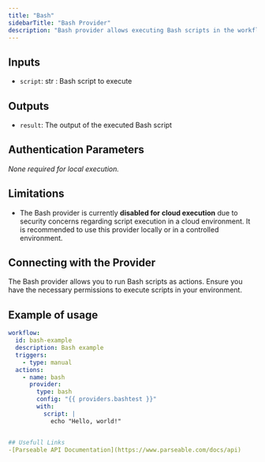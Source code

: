```yaml
---
title: "Bash"
sidebarTitle: "Bash Provider"
description: "Bash provider allows executing Bash scripts in the workflow."
---
```


## Inputs

- `script`: str : Bash script to execute

## Outputs

- `result`: The output of the executed Bash script

## Authentication Parameters

_None required for local execution._

## Limitations

- The Bash provider is currently **disabled for cloud execution** due to security concerns regarding script execution in a cloud environment. It is recommended to use this provider locally or in a controlled environment.

## Connecting with the Provider

The Bash provider allows you to run Bash scripts as actions. Ensure you have the necessary permissions to execute scripts in your environment.

## Example of usage

```yaml
workflow:
  id: bash-example
  description: Bash example
  triggers:
    - type: manual
  actions:
    - name: bash
      provider:
        type: bash
        config: "{{ providers.bashtest }}"
        with:
          script: |
            echo "Hello, world!"


## Usefull Links
-[Parseable API Documentation](https://www.parseable.com/docs/api)